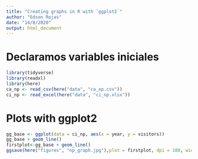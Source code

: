 ```yaml
---
title: "Creating graphs in R with `ggplot2`"
author: "Edson Rojas"
date: "14/8/2020"
output: html_document
---
```


# Declaramos variables iniciales

```r
library(tidyverse)
library(readxl)
library(here)
ca_np <- read_csv(here("data", "ca_np.csv"))
ci_np <- read_excel(here("data", "ci_np.xlsx"))
```

# Plots with ggplot2

```r
gg_base <- ggplot(data = ci_np, aes(x = year, y = visitors))
gg_base + geom_line()
firstplot<-gg_base + geom_line()
ggsave(here("figures", "np_graph.jpg"),plot = firstplot, dpi = 180, width = 8, height = 7)
```


